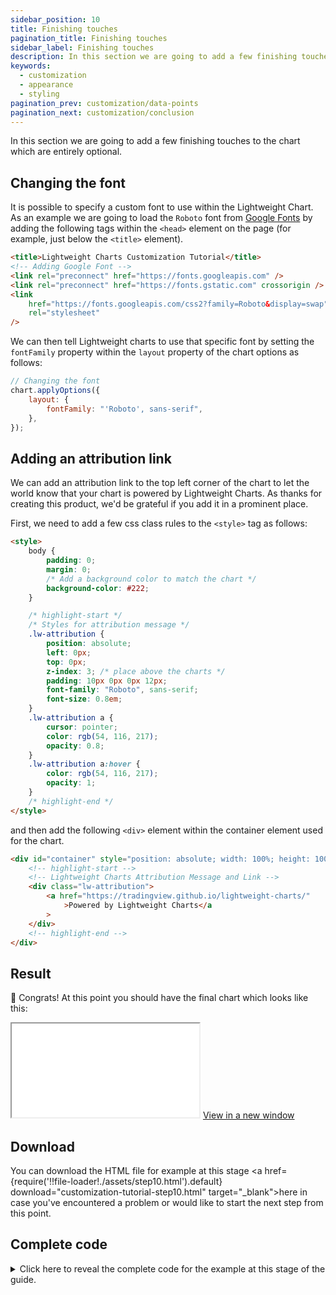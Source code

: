 ```yaml
---
sidebar_position: 10
title: Finishing touches
pagination_title: Finishing touches
sidebar_label: Finishing touches
description: In this section we are going to add a few finishing touches to the chart which are entirely optional.
keywords:
  - customization
  - appearance
  - styling
pagination_prev: customization/data-points
pagination_next: customization/conclusion
---
```



<IterativeGuideWarning/>

In this section we are going to add a few finishing touches to the chart which are entirely optional.

## Changing the font

It is possible to specify a custom font to use within the Lightweight Chart. As an example we are going to load the `Roboto` font from [Google Fonts](https://fonts.google.com/) by adding the following tags within the `<head>` element on the page (for example, just below the `<title>` element).

```html
<title>Lightweight Charts Customization Tutorial</title>
<!-- Adding Google Font -->
<link rel="preconnect" href="https://fonts.googleapis.com" />
<link rel="preconnect" href="https://fonts.gstatic.com" crossorigin />
<link
    href="https://fonts.googleapis.com/css2?family=Roboto&display=swap"
    rel="stylesheet"
/>
```

We can then tell Lightweight charts to use that specific font by setting the `fontFamily` property within the `layout` property of the chart options as follows:

```js
// Changing the font
chart.applyOptions({
    layout: {
        fontFamily: "'Roboto', sans-serif",
    },
});
```

## Adding an attribution link

We can add an attribution link to the top left corner of the chart to let the world know that your chart is powered by Lightweight Charts. As thanks for creating this product, we'd be grateful if you add it in a prominent place.

First, we need to add a few css class rules to the `<style>` tag as follows:

```html
<style>
    body {
        padding: 0;
        margin: 0;
        /* Add a background color to match the chart */
        background-color: #222;
    }

    /* highlight-start */
    /* Styles for attribution message */
    .lw-attribution {
        position: absolute;
        left: 0px;
        top: 0px;
        z-index: 3; /* place above the charts */
        padding: 10px 0px 0px 12px;
        font-family: "Roboto", sans-serif;
        font-size: 0.8em;
    }
    .lw-attribution a {
        cursor: pointer;
        color: rgb(54, 116, 217);
        opacity: 0.8;
    }
    .lw-attribution a:hover {
        color: rgb(54, 116, 217);
        opacity: 1;
    }
    /* highlight-end */
</style>
```

and then add the following `<div>` element within the container element used for the chart.

```html
<div id="container" style="position: absolute; width: 100%; height: 100%">
    <!-- highlight-start -->
    <!-- Lightweight Charts Attribution Message and Link -->
    <div class="lw-attribution">
        <a href="https://tradingview.github.io/lightweight-charts/"
            >Powered by Lightweight Charts</a
        >
    </div>
    <!-- highlight-end -->
</div>
```

## Result

🎉 Congrats! At this point you should have the final chart which looks like this:

<iframe
    className="standalone-iframe"
    src={require('!!file-loader!./assets/step10.html').default}
></iframe>
<a href={require('!!file-loader!./assets/step10.html').default} target="\_blank">
    View in a new window
</a>

## Download

You can download the HTML file for example at this stage <a href={require('!!file-loader!./assets/step10.html').default} download="customization-tutorial-step10.html" target="\_blank">here</a> in case you've encountered a problem or would like to start the next step from this point.

## Complete code


<details>
<summary>
Click here to reveal the complete code for the example at this stage of the guide.
</summary>
<CodeBlock className="language-html">{code}</CodeBlock>
</details>
